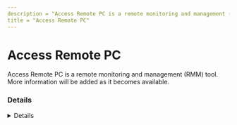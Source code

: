 ```yaml
---
description = "Access Remote PC is a remote monitoring and management (RMM) tool. More information will be added as it becomes available."
title = "Access Remote PC"
---
```




# Access Remote PC

Access Remote PC is a remote monitoring and management (RMM) tool. More information will be added as it becomes available.

### Details
<Details author={""}
         category={""}
         created={""}
         website={"https://www.remotedesktop.com/"}
         lastModified={"2024-10-07"}
         privileges={"None"}
         free={ true }
         verification={"True"}
/>

#### Installation Paths
<Card code={ ["C:\\Program Files (x86)\\RemotePC\\*"] }/>

#### Supported OS
<Badges color="warning" badges={ ["Windows", "Mac", "Linux", "Android", "iOS"] }/>




### Forensic Artifacts

#### Disk Artifacts
<EuiSpacer size="xl"/>
<DiskArtifacts data={ [{"File": "C:\\Program Files (x86)\\RemotePC\\RemotePCUIU.exe", "Description": "RemotePC service binary", "OS": "Windows"}, {"File": "C:\\Program Files (x86)\\RemotePC\\*", "Description": "Multiple files and binaries related to RemotePC installation", "OS": "Windows"}] }/>

#### Event Log Artifacts
<EuiSpacer size="xl"/>
<EventLogTable data={ [{"EventID": 7045, "ProviderName": "Service Control Manager", "LogFile": "System.evtx", "ServiceName": "RemotePC Performance Service", "ImagePath": "\"C:\\\\Program Files (x86)\\\\RemotePC\\\\RemotePCPerformance\\\\RPCPerformanceService.exe\"", "Description": "Service installation event as result of RemotePC installation."}, {"EventID": 4688, "ProviderName": "Microsoft-Security-Auditing", "LogFile": "Security.evtx", "CommandLine": "sc  create RPCService start=auto binpath=\"C:\\\\Program Files (x86)\\\\RemotePC\\\\RemotePCService.exe\"", "Description": "Executing command to install RemotePC service."}, {"EventID": 4688, "ProviderName": "Microsoft-Security-Auditing", "LogFile": "Security.evtx", "CommandLine": "C:\\\\Windows\\\\system32\\\\schtasks /create /SC DAILY /st 12:00 /TN \"RPCPerformanceHealthCheck\" /TR \"C:\\\\Program Files (x86)\\\\RemotePC\\\\RemotePCPerformance\\\\RPCPerformanceDownloader.exe\" /rl HIGHEST /ru system", "Description": "Executing command to create RemotePC HealthCheck scheduled task."}, {"EventID": 4688, "ProviderName": "Microsoft-Security-Auditing", "LogFile": "Security.evtx", "CommandLine": "C:\\Windows\\regedit.exe /s C:\\Program Files (x86)\\RemotePC\\Register.reg", "Description": "Executing command to install various registry changes related to RemotePC."}, {"EventID": 4688, "ProviderName": "Microsoft-Security-Auditing", "LogFile": "Security.evtx", "CommandLine": "netsh  advfirewall firewall add rule name=\"RemotePCDesktop\" enable=yes dir=in action=allow profile=any program=\"C:\\Program Files (x86)\\RemotePC\\RemotePCDesktop.exe\" description=\"This program is used for File Transfer and is part of RemotePC product.\"", "Description": "Executing command to add local firewall rule to allow inbound traffic for RemotePC."}] }/>






### Detections
- Detects potential processes activity of Access Remote PC RMM tool
  - [Sigma Rule](https://github.com/magicsword-io/LOLRMM/blob/main/detections/sigma/access_remote_pc_processes_sigma.yml)


### Acknowledgements
- Daniel Koifman (@koifsec)
